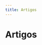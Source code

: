 ```yaml
---
title: Artigos
---
```


# Artigos


<ArticleItem
    title="Django-Rest-Framework e Code Coverage: uma métrica complexa e que não diz muita coisa"
    host="dev.to"
    date="30 de dez. de 2022"
    link="https://dev.to/eduardojm/django-rest-framework-e-code-coverage-uma-metrica-complexa-e-que-nao-diz-muita-coisa-4phn"
/>

<ArticleItem
    title="django-storages + S3: lidando com arquivos de mesmo nome"
    host="dev.to"
    date="10 de dez. de 2022"
    link="https://dev.to/eduardojm/django-storages-s3-lidando-com-arquivos-de-mesmo-nome-4eo1"
/>

<ArticleItem
    title="django-admin: criando um AdminSite customizado sem perder o registro automático dos Models"
    host="dev.to"
    date="11 de nov. de 2022"
    image="https://dev-to-uploads.s3.amazonaws.com/uploads/articles/73xbevo4unzfz24frecw.png"
    link="https://dev.to/eduardojm/django-admin-criando-um-adminsite-customizado-sem-perder-o-registro-automatico-dos-models-3f3k"
/>

<ArticleItem
    title="Django + Celery: testando sistemas com filas"
    host="dev.to"
    date="26 de set. de 2022"
    image="https://dev-to-uploads.s3.amazonaws.com/uploads/articles/q64ed8ycv8mpgq5rhvdt.png"
    link="https://dev.to/eduardojm/django-celery-testando-sistemas-com-filas-3e1n"
/>

<ArticleItem
    title="Test Collision With Separating Axis Theorem in JavaScript"
    host="Medium"
    date="11 de jul. de 2020"
    link="https://medium.com/@edu-js-o/test-collision-with-separating-axis-theorem-in-javascript-8456d1c92b6c"
/>
